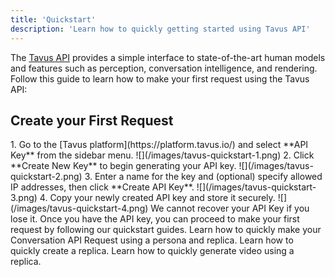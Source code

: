 ```yaml
---
title: 'Quickstart'
description: 'Learn how to quickly getting started using Tavus API'
---
```


The [Tavus API](/api-reference/phoenix-replica-model/create-replica) provides a simple interface to state-of-the-art human models and features such as perception, conversation intelligence, and rendering. Follow this guide to learn how to make your first request using the Tavus API:

## Create your First Request

<Steps>
<Step title="Step 1: Create an API key">
1. Go to the [Tavus platform](https://platform.tavus.io/) and select **API Key** from the sidebar menu.
<Frame>
![](/images/tavus-quickstart-1.png)
</Frame>
2. Click **Create New Key** to begin generating your API key.
<Frame>
![](/images/tavus-quickstart-2.png)
</Frame>
3. Enter a name for the key and (optional) specify allowed IP addresses, then click **Create API Key**.
<Frame>
![](/images/tavus-quickstart-3.png)
</Frame>
4. Copy your newly created API key and store it securely.
<Frame>
![](/images/tavus-quickstart-4.png)
</Frame>
<Warning>
We cannot recover your API Key if you lose it.
</Warning>
</Step>
<Step title="Step 2: Make your first request">
Once you have the API key, you can proceed to make your first request by following our quickstart guides.
<CardGroup cols={3}>
<Card title="Conversational Video Interface" icon="messages" href="/sections/conversational-video-interface/full-mode">
Learn how to quickly make your Conversation API Request using a persona and replica.
</Card>
<Card title="Replica" icon="user-group" href="/sections/replica/quickstart">
Learn how to quickly create a replica.
</Card>
<Card title="Video Generation" icon="video" href="/sections/video/quickstart">
Learn how to quickly generate video using a replica.
</Card>
</CardGroup>
</Step>
</Steps>
